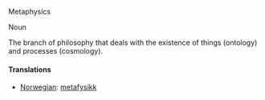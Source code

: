 Metaphysics

Noun

The branch of philosophy that deals with the existence
of things (ontology) and processes (cosmology).

====Translations====
*[[Norwegian]]: [[metafysikk]]